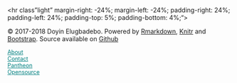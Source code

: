 <div class="container-fluid" style= "background-size: cover; margin-right: -24%; margin-left: -24%; padding-right: 24%; padding-left: 24%; padding-top: 4%;">
<hr class"light" margin-right: -24%; margin-left: -24%; padding-right: 24%; padding-left: 24%; padding-top: 5%; padding-bottom: 4%;">
<div class="row">
<div class="col-lg-6 col-md-6">
© 2017-2018 Doyin Elugbadebo. Powered by <a href = "https://rmarkdown.rstudio.com/rmarkdown_websites.html">Rmarkdown</a>, <a href = "https://yihui.name/knitr/">Knitr</a> and <a href = "https://getbootstrap.com/">Bootstrap</a>. Source available on <a href = "https://github.com/eslintpurity/krystallux.github.io">Github</a>
</div>
<div class="col-lg-2 col-md-2"></div>
<div class="text-center col-lg-1 col-md-1"><a href = "#" style="color: teal; font-size: 12.5px;">About</a></div>
<div class="text-center col-lg-1 col-md-1"><a href = "#" style="color: teal; font-size: 12.5px;">Contact</a></div>
<div class="text-center col-lg-1 col-md-1"><a href = "#" style="color: teal; font-size: 12.5px;">Pantheon</a></div>
<div class="text-center col-lg-1 col-md-1"><a href = "#" style="color: teal; font-size: 12.5px;">Opensource</a></div>
</div>
</div>


